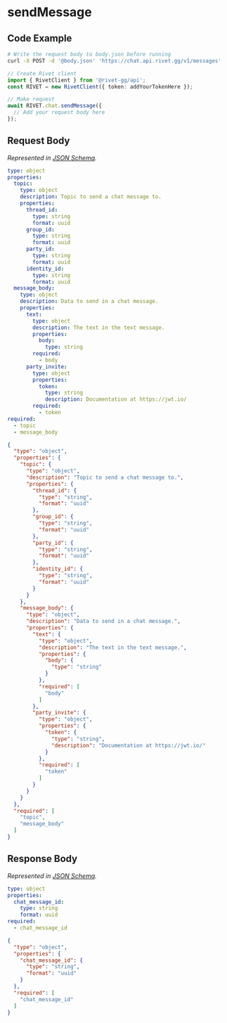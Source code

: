 
# sendMessage

## Code Example

<CodeGroup title='Request' tag='POST' label='https://chat.api.rivet.gg/v1/messages'>

```bash {{ title: 'cURL' }}
# Write the request body to body.json before running
curl -X POST -d '@body.json' 'https://chat.api.rivet.gg/v1/messages'
```

```ts
// Create Rivet client
import { RivetClient } from '@rivet-gg/api';
const RIVET = new RivetClient({ token: addYourTokenHere });

// Make request
await RIVET.chat.sendMessage({
  // Add your request body here
});
```

</CodeGroup>


## Request Body

_Represented in [JSON Schema](https://json-schema.org/)._

<CodeGroup title='Request'>

```yaml
type: object
properties:
  topic:
    type: object
    description: Topic to send a chat message to.
    properties:
      thread_id:
        type: string
        format: uuid
      group_id:
        type: string
        format: uuid
      party_id:
        type: string
        format: uuid
      identity_id:
        type: string
        format: uuid
  message_body:
    type: object
    description: Data to send in a chat message.
    properties:
      text:
        type: object
        description: The text in the text message.
        properties:
          body:
            type: string
        required:
          - body
      party_invite:
        type: object
        properties:
          token:
            type: string
            description: Documentation at https://jwt.io/
        required:
          - token
required:
  - topic
  - message_body

```

```json
{
  "type": "object",
  "properties": {
    "topic": {
      "type": "object",
      "description": "Topic to send a chat message to.",
      "properties": {
        "thread_id": {
          "type": "string",
          "format": "uuid"
        },
        "group_id": {
          "type": "string",
          "format": "uuid"
        },
        "party_id": {
          "type": "string",
          "format": "uuid"
        },
        "identity_id": {
          "type": "string",
          "format": "uuid"
        }
      }
    },
    "message_body": {
      "type": "object",
      "description": "Data to send in a chat message.",
      "properties": {
        "text": {
          "type": "object",
          "description": "The text in the text message.",
          "properties": {
            "body": {
              "type": "string"
            }
          },
          "required": [
            "body"
          ]
        },
        "party_invite": {
          "type": "object",
          "properties": {
            "token": {
              "type": "string",
              "description": "Documentation at https://jwt.io/"
            }
          },
          "required": [
            "token"
          ]
        }
      }
    }
  },
  "required": [
    "topic",
    "message_body"
  ]
}
```

</CodeGroup>


## Response Body

_Represented in [JSON Schema](https://json-schema.org/)._

<CodeGroup title='Response'>

```yaml
type: object
properties:
  chat_message_id:
    type: string
    format: uuid
required:
  - chat_message_id

```

```json
{
  "type": "object",
  "properties": {
    "chat_message_id": {
      "type": "string",
      "format": "uuid"
    }
  },
  "required": [
    "chat_message_id"
  ]
}
```

</CodeGroup>

